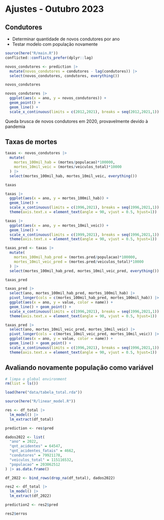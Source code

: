 # Ajustes - Outubro 2023

## Condutores
- Determinar quantidade de novos condutores por ano
- Testar modelo com população novamente

```r
source(here("R/main.R"))
conflicted::conflicts_prefer(dplyr::lag)
```

```r
novos_condutores <- prediction |> 
  mutate(novos_condutores = condutores - lag(condutores)) |> 
  select(novos_condutores, condutores, everything())

novos_condutores

novos_condutores |> 
  ggplot(aes(x = ano, y = novos_condutores)) +
  geom_point() +
  geom_line() +
  scale_x_continuous(limits = c(2012,2021), breaks = seq(2012,2021,1))
```

Queda brusca de novos condutores em 2020, provavelmente devido à pandemia

## Taxas de mortes

```r
taxas <- novos_condutores |> 
  mutate(
    mortes_100mil_hab = (mortes/populacao)*100000,
    mortes_10mil_veic = (mortes/veiculos_total)*10000
  ) |> 
  select(mortes_100mil_hab, mortes_10mil_veic, everything())

taxas

taxas |> 
  ggplot(aes(x = ano, y = mortes_100mil_hab)) + 
  geom_line() +
  scale_x_continuous(limits = c(1996,2021), breaks = seq(1996,2021,1)) +
  theme(axis.text.x = element_text(angle = 90, vjust = 0.5, hjust=1))

taxas |> 
  ggplot(aes(x = ano, y = mortes_10mil_veic)) +
  geom_line() +
  scale_x_continuous(limits = c(1999,2021), breaks = seq(1996,2021,1)) +
  theme(axis.text.x = element_text(angle = 90, vjust = 0.5, hjust=1))
```

```r
taxas_pred <- taxas |> 
  mutate(
    mortes_100mil_hab_pred = (mortes.pred/populacao)*100000,
    mortes_10mil_veic_pred = (mortes.pred/veiculos_total)*10000
  ) |> 
  select(mortes_100mil_hab_pred, mortes_10mil_veic_pred, everything())

taxas_pred

taxas_pred |> 
  select(ano, mortes_100mil_hab_pred, mortes_100mil_hab) |> 
  pivot_longer(cols = c(mortes_100mil_hab_pred, mortes_100mil_hab)) |> 
  ggplot(aes(x = ano, y = value, color = name)) +
  geom_line() + geom_point() +
  scale_x_continuous(limits = c(1996,2021), breaks = seq(1996,2021,1)) +
  theme(axis.text.x = element_text(angle = 90, vjust = 0.5, hjust=1))

taxas_pred |> 
  select(ano, mortes_10mil_veic_pred, mortes_10mil_veic) |> 
  pivot_longer(cols = c(mortes_10mil_veic_pred, mortes_10mil_veic)) |> 
  ggplot(aes(x = ano, y = value, color = name)) +
  geom_line() + geom_point() +
  scale_x_continuous(limits = c(1996,2021), breaks = seq(1996,2021,1)) +
  theme(axis.text.x = element_text(angle = 90, vjust = 0.5, hjust=1))
```

## Avaliando novamente população como variável

```r
# limpa o global environment
rm(list = ls())

load(here("data/tabela_total.rda"))

source(here("R/linear_model.R"))

res <- df_total |> 
  lm_model() |> 
  lm_extract(df_total)

prediction <- res$pred

dados2022 <- list(
  "ano" = 2022,
  "qnt_acidentes" = 64547,
  "qnt_acidentes_fatais" = 4662,
  "condutores" = 79921178,
  "veiculos_total" = 115116532,
  "populacao" = 203062512
) |> as.data.frame()

df_2022 <- bind_rows(drop_na(df_total), dados2022)

res2 <- df_total |>
  lm_model() |>
  lm_extract(df_2022)

prediction2 <- res2$pred
```

```r
res2$erros
```

```r

```

